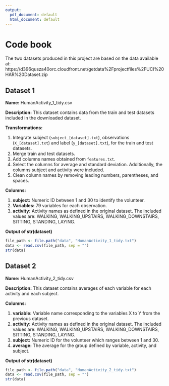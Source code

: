 ```yaml
---
output:
  pdf_document: default
  html_document: default
---
```

# Code book

The two datasets produced in this project are based on the data available at: https://d396qusza40orc.cloudfront.net/getdata%2Fprojectfiles%2FUCI%20HAR%20Dataset.zip

## Dataset 1

**Name:** HumanActivity_1_tidy.csv

**Description:** This dataset contains data from the train and test datasets included in the downloaded dataset. 

**Transformations:**

1. Integrate subject (`subject_[dataset].txt`), observations (`X_[dataset].txt`) and label (`y_[dataset].txt`), for the train and test datasets.
2. Merge train and test datasets.
3. Add columns names obtained from `features.txt`.
4. Select the columns for average and standard deviation. Additionally, the columns subject and activity were included.
5. Clean column names by removing leading numbers, parentheses, and spaces.


**Columns:**

1. **subject:** Numeric ID between 1 and 30 to identify the volunteer.
2. **Variables:** 79 variables for each observation.
3. **activity:** Activity names as defined in the original dataset. The included values are: WALKING, WALKING_UPSTAIRS, WALKING_DOWNSTAIRS, SITTING, STANDING, LAYING.

**Output of str(dataset)**
```r
file_path <- file.path("data", "HumanActivity_1_tidy.txt")
data <- read.csv(file_path, sep = "")
str(data)

```


## Dataset 2 

**Name:** HumanActivity_2_tidy.csv

**Description:** This dataset contains averages of each variable for each activity and each subject.

**Columns:**

1. **variable:** Variable name corresponding to the variables X to Y from the previous dataset.
2. **activity:** Activity names as defined in the original dataset. The included values are: WALKING, WALKING_UPSTAIRS, WALKING_DOWNSTAIRS, SITTING, STANDING, LAYING.
3. **subject:**	Numeric ID for the volunteer which ranges between 1 and 30.
4. **average:** The average for the group defined by variable, activity, and subject.

**Output of str(dataset)**
```r
file_path <- file.path("data", "HumanActivity_2_tidy.txt")
data <- read.csv(file_path, sep = "")
str(data)

```




